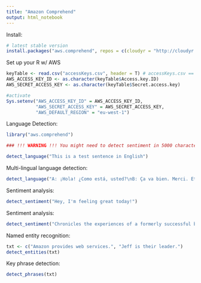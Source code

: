 ```yaml
---
title: "Amazon Comprehend"
output: html_notebook
---
```


Install:
```r
# latest stable version
install.packages("aws.comprehend", repos = c(cloudyr = "http://cloudyr.github.io/drat", getOption("repos")))
```

Set up your R w/ AWS
```r
keyTable <- read.csv("accessKeys.csv", header = T) # accessKeys.csv == the CSV downloaded from AWS containing your Acces & Secret keys
AWS_ACCESS_KEY_ID <- as.character(keyTable$Access.key.ID)
AWS_SECRET_ACCESS_KEY <- as.character(keyTable$Secret.access.key)

#activate
Sys.setenv("AWS_ACCESS_KEY_ID" = AWS_ACCESS_KEY_ID,
           "AWS_SECRET_ACCESS_KEY" = AWS_SECRET_ACCESS_KEY,
           "AWS_DEFAULT_REGION" = "eu-west-1") 
```

Language Detection:
```r
library("aws.comprehend")

### !!! WARNING !!! You might need to detect sentiment in 5000 character chunks. You can get an error message if your text is bigger then 5000 characters.

detect_language("This is a test sentence in English")
```

Multi-lingual language detection:
```r
detect_language("A: ¡Hola! ¿Como está, usted?\nB: Ça va bien. Merci. Et toi?")
```

Sentiment analysis:
```r
detect_sentiment("Hey, I'm feeling great today!")
```

Sentiment analysis:
```r
detect_sentiment("Chronicles the experiences of a formerly successful banker as a prisoner in the gloomy jailhouse of Shawshank after being found guilty of a crime he did not commit. The film portrays the man's unique way of dealing with his new, torturous life; along the way he befriends a number of fellow prisoners, most notably a wise long-term inmate named Red.")
```

Named entity recognition:
```r
txt <- c("Amazon provides web services.", "Jeff is their leader.")
detect_entities(txt)
```

Key phrase detection:
```r
detect_phrases(txt)
```

